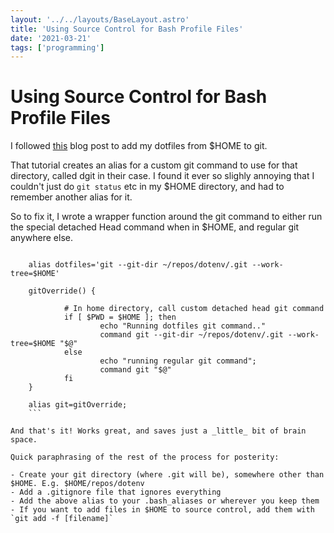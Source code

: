 ```yaml
---
layout: '../../layouts/BaseLayout.astro'
title: 'Using Source Control for Bash Profile Files'
date: '2021-03-21'
tags: ['programming']
---
```



<DummyComponent />

# Using Source Control for Bash Profile Files

I followed [this](https://www.electricmonk.nl/log/2015/06/22/keep-your-home-dir-in-git-with-a-detached-working-directory/) blog post to add my dotfiles from $HOME to git.

That tutorial creates an alias for a custom git command to use for that directory, called dgit in their case. I found it ever so slighly annoying that I couldn't just do `git status` etc in my $HOME directory, and had to remember another alias for it.

So to fix it, I wrote a wrapper function around the git command to either run the special detached Head command when in $HOME, and regular git anywhere else.
```

    alias dotfiles='git --git-dir ~/repos/dotenv/.git --work-tree=$HOME'

    gitOverride() {

    		# In home directory, call custom detached head git command
    		if [ $PWD = $HOME ]; then
    				echo "Running dotfiles git command.."
    				command git --git-dir ~/repos/dotenv/.git --work-tree=$HOME "$@"
    		else
    				echo "running regular git command";
    				command git "$@"
    		fi
    }

    alias git=gitOverride;
    ```

And that's it! Works great, and saves just a _little_ bit of brain space.

Quick paraphrasing of the rest of the process for posterity:

- Create your git directory (where .git will be), somewhere other than $HOME. E.g. $HOME/repos/dotenv
- Add a .gitignore file that ignores everything
- Add the above alias to your .bash_aliases or wherever you keep them
- If you want to add files in $HOME to source control, add them with `git add -f [filename]`
